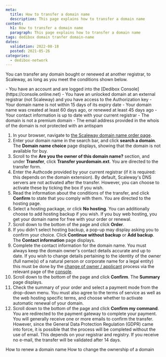 ```yaml
---
meta:
  title: How to transfer a domain name
  description: This page explains how to transfer a domain name
content:
  h1: How to transfer a domain name
  paragraph: This page explains how to transfer a domain name
tags: dedibox domain tranfer domain-name 
dates:
  validation: 2022-08-18
  posted: 2021-05-26
categories:
  - dedibox-network
---
```


You can transfer any domain bought or renewed at another registrar, to Scaleway, as long as you meet the conditions shown below.

<Message type="requirement">
  - You have an account and are logged into the [Dedibox Console](https://console.online.net) 
  - You have an unlocked domain at an external registrar (not Scaleway) and you have access to the Authorization key
  - Your domain name is not within 15 days of its expiry date
  - Your domain name was created at least 60 days ago, or renewed at least 45 days ago
  - Your contact information is up to date with your current registrar
  - The domain is not a premium domain
  - The email address provided in the whois of the domain is not protected with an antispam
</Message>

1. In your browser, navigate to [the Scaleway domain name order page](https://www.scaleway.com/en/domain/).
2. Enter your domain name in the search bar, and click **search a domain**. The **Domain name choice** page displays, showing that the domain is not available for buy.
    <Lightbox src="scaleway-transfer-domain.webp" alt="" />
3. Scroll to the **Are you the owner of this domain name?** section, and under **Transfer**, click **Transfer yourdomain.ext**. You are directed to the transfer form.
    <Lightbox src="scaleway-authcode.webp" alt="" />
4. Enter the Authcode provided by your current registrar (if it is required: this depends on the domain extension).
    <Message type="note">
      By default, Scaleway's DNS servers are not activated after the transfer. However, you can choose to activate these by ticking the box if you wish.
    </Message>
5. Read the information about the conditions of the transfer, and click **Confirm** to state that you comply with them. You are directed to the hosting page.
6. Select a hosting package, or click **No hosting**. You can additionally choose to add hosting backup if you wish.
    <Message type="note">
      If you buy web hosting, you get your domain name for free with your order or renewal.
    </Message>
7. Scroll down to the bottom of the page and click **Order**.
8. If you didn't select hosting backup, a pop-up may display asking you to confirm your choice. Click **Continue without backup** or **Add backup**. The **Contact information** page displays.
9. Complete the contact information for the domain name.
    <Message type = "important">
      You must always keep the domain owner's contact details accurate and up to date. If you wish to change details pertaining to the identity of the owner (full name(s) of a natural person or corporate name for a legal entity) this must be done by the [change of owner / applicant](/dedibox-network/domains/how-to/change-ownership) process via the relevant page of the [console](https://console.online.net/fr/domain/trade).
    </Message>
10. Scroll down to the bottom of the page and click **Confirm**. The **Summary** page displays.
11. Check the summary of your order and select a payment mode from the drop-down menu. You must also agree to the terms of service as well as the web hosting specific terms, and choose whether to activate automatic renewal of your domain.
12. Scroll down to the bottom of the page and click **Confirm my command**. You are redirected to the payment gateway to complete your payment.
    <Message type="note">
      You will generally receive one or more emails to confirm the transfer. However, since the General Data Protection Regulation (GDPR) came into force, it is possible that the process will be completed without the use of email. This depends on your registrar and registry. If you receive no e-mail, the transfer will be validated after 14 days.
    </Message>


<Navigation title="See Also">
  <PreviousButton to="/dedibox-network/domains/how-to/renew-domain/">How to renew a domain name</PreviousButton>
  <NextButton to="/dedibox-network/domains/how-to/change-ownership/">How to change the ownership of a domain</NextButton>
</Navigation>
